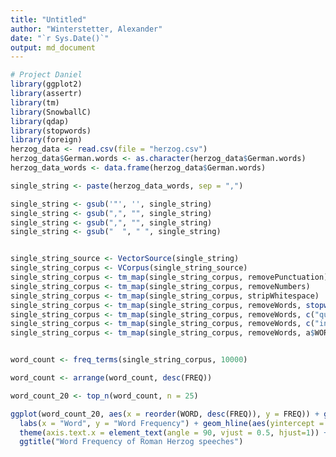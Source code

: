 ```yaml
---
title: "Untitled"
author: "Winterstetter, Alexander"
date: "`r Sys.Date()`"
output: md_document
---
```


```r
# Project Daniel
library(ggplot2)
library(assertr)
library(tm)
library(SnowballC)
library(qdap)
library(stopwords)
library(foreign)
herzog_data <- read.csv(file = "herzog.csv")
herzog_data$German.words <- as.character(herzog_data$German.words)
herzog_data_words <- data.frame(herzog_data$German.words)

single_string <- paste(herzog_data_words, sep = ",")

single_string <- gsub('"', '', single_string)
single_string <- gsub(",", "", single_string)
single_string <- gsub(",", "", single_string)
single_string <- gsub("  ", " ", single_string)


single_string_source <- VectorSource(single_string)
single_string_corpus <- VCorpus(single_string_source)
single_string_corpus <- tm_map(single_string_corpus, removePunctuation)
single_string_corpus <- tm_map(single_string_corpus, removeNumbers)
single_string_corpus <- tm_map(single_string_corpus, stripWhitespace)
single_string_corpus <- tm_map(single_string_corpus, removeWords, stopwords("de"))
single_string_corpus <- tm_map(single_string_corpus, removeWords, c("quot", "die", "ich", "sie", "mehr", "das", "heute", "es", "immer", "müssen"))
single_string_corpus <- tm_map(single_string_corpus, removeWords, c("in", "ja", "der"))
single_string_corpus <- tm_map(single_string_corpus, removeWords, a$WORD[1:7])


word_count <- freq_terms(single_string_corpus, 10000)

word_count <- arrange(word_count, desc(FREQ)) 

word_count_20 <- top_n(word_count, n = 25)
```

```r
ggplot(word_count_20, aes(x = reorder(WORD, desc(FREQ)), y = FREQ)) + geom_col() +
  labs(x = "Word", y = "Word Frequency") + geom_hline(aes(yintercept = 0)) + theme_bw() + 
  theme(axis.text.x = element_text(angle = 90, vjust = 0.5, hjust=1)) +
  ggtitle("Word Frequency of Roman Herzog speeches")
```